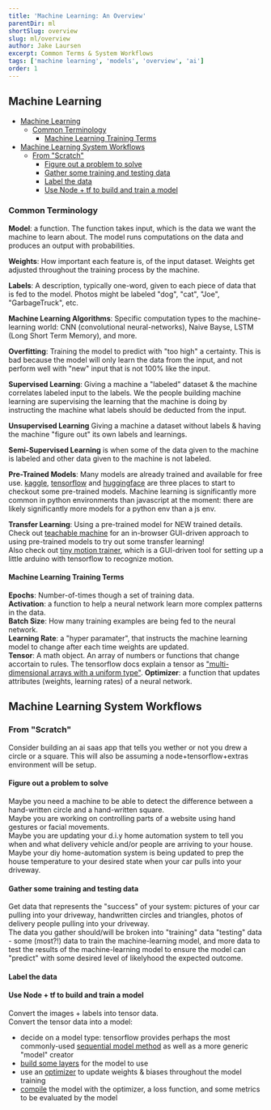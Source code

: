 ```yaml
---
title: 'Machine Learning: An Overview'
parentDir: ml
shortSlug: overview
slug: ml/overview
author: Jake Laursen
excerpt: Common Terms & System Workflows
tags: ['machine learning', 'models', 'overview', 'ai']
order: 1
---
```


## Machine Learning

- [Machine Learning](#machine-learning)
  - [Common Terminology](#common-terminology)
    - [Machine Learning Training Terms](#machine-learning-training-terms)
- [Machine Learning System Workflows](#machine-learning-system-workflows)
  - [From "Scratch"](#from-scratch)
    - [Figure out a problem to solve](#figure-out-a-problem-to-solve)
    - [Gather some training and testing data](#gather-some-training-and-testing-data)
    - [Label the data](#label-the-data)
    - [Use Node + tf to build and train a model](#use-node--tf-to-build-and-train-a-model)

### Common Terminology

**Model**: a function. The function takes input, which is the data we want the machine to learn about. The model runs computations on the data and produces an output with probabilities.

**Weights**: How important each feature is, of the input dataset. Weights get adjusted throughout the training process by the machine.

**Labels**: A description, typically one-word, given to each piece of data that is fed to the model. Photos might be labeled "dog", "cat", "Joe", "GarbageTruck", etc.

**Machine Learning Algorithms**: Specific computation types to the machine-learning world: CNN (convolutional neural-networks), Naive Bayse, LSTM (Long Short Term Memory), and more.

**Overfitting**: Training the model to predict with "too high" a certainty. This is bad because the model will only learn the data from the input, and not perform well with "new" input that is not 100% like the input.

**Supervised Learning**: Giving a machine a "labeled" dataset & the machine correlates labeled input to the labels. We the people building machine learning are supervising the learning that the machine is doing by instructing the machine what labels should be deducted from the input.

**Unsupervised Learning** Giving a machine a dataset without labels & having the machine "figure out" its own labels and learnings.

**Semi-Supervised Learning** is when some of the data given to the machine is labeled and other data given to the machine is not labeled.

**Pre-Trained Models**: Many models are already trained and available for free use. [kaggle](https://www.kaggle.com/models), [tensorflow](https://github.com/tensorflow/tfjs-models) and [huggingface](https://huggingface.co/models) are three places to start to checkout some pre-trained models. Machine learning is significantly more common in python environments than javascript at the moment: there are likely significantly more models for a python env than a js env.

**Transfer Learning**: Using a pre-trained model for NEW trained details. Check out [teachable machine](https://teachablemachine.withgoogle.com/train) for an in-browser GUI-driven approach to using pre-trained models to try out some transfer learning!  
Also check out [tiny motion trainer](https://experiments.withgoogle.com/tiny-motion-trainer), which is a GUI-driven tool for setting up a little arduino with tensorflow to recognize motion.

#### Machine Learning Training Terms

**Epochs**: Number-of-times though a set of training data.  
**Activation**: a function to help a neural network learn more complex patterns in the data.  
**Batch Size**: How many training examples are being fed to the neural network.  
**Learning Rate**: a "hyper paramater", that instructs the machine learning model to change after each time weights are updated.  
**Tensor**: A math object. An array of numbers or functions that change accortain to rules. The tensorflow docs explain a tensor as ["multi-dimensional arrays with a uniform type"](https://www.tensorflow.org/guide/tensor).
**Optimizer**: a function that updates attributes (weights, learning rates) of a neural network.

## Machine Learning System Workflows

### From "Scratch"

Consider building an ai saas app that tells you wether or not you drew a circle or a square. This will also be assuming a node+tensorflow+extras environment will be setup.

#### Figure out a problem to solve

Maybe you need a machine to be able to detect the difference between a hand-written circle and a hand-written square.  
Maybe you are working on controlling parts of a website using hand gestures or facial movements.  
Maybe you are updating your d.i.y home automation system to tell you when and what delivery vehicle and/or people are arriving to your house. Maybe your diy home-automation system is being updated to prep the house temperature to your desired state when your car pulls into your driveway.

#### Gather some training and testing data

Get data that represents the "success" of your system: pictures of your car pulling into your driveway, handwritten circles and triangles, photos of delivery people pulling into your driveway.  
The data you gather should/will be broken into "training" data "testing" data - some (most?!) data to train the machine-learning model, and more data to test the results of the machine-learning model to ensure the model can "predict" with some desired level of likelyhood the expected outcome.

#### Label the data

#### Use Node + tf to build and train a model

Convert the images + labels into tensor data.  
Convert the tensor data into a model:

- decide on a model type: tensorflow provides perhaps the most commonly-used [sequential model method](https://js.tensorflow.org/api/latest/?_gl=1*3wlan3*_ga*MjE0MTk0MTMyOC4xNzEwNjE4Njcy*_ga_W0YLR4190T*MTcxMzcxMzk4OC4yNC4xLjE3MTM3MTM5ODguMC4wLjA.#sequential) as well as a more generic "model" creator
- [build some layers](https://js.tensorflow.org/api/latest/?_gl=1*3wlan3*_ga*MjE0MTk0MTMyOC4xNzEwNjE4Njcy*_ga_W0YLR4190T*MTcxMzcxMzk4OC4yNC4xLjE3MTM3MTM5ODguMC4wLjA.#Layers) for the model to use
- use an [optimizer](https://js.tensorflow.org/api/latest/?_gl=1*3wlan3*_ga*MjE0MTk0MTMyOC4xNzEwNjE4Njcy*_ga_W0YLR4190T*MTcxMzcxMzk4OC4yNC4xLjE3MTM3MTM5ODguMC4wLjA.#Training-Optimizers) to update weights & biases throughout the model training
- [compile](https://js.tensorflow.org/api/latest/?_gl=1*3wlan3*_ga*MjE0MTk0MTMyOC4xNzEwNjE4Njcy*_ga_W0YLR4190T*MTcxMzcxMzk4OC4yNC4xLjE3MTM3MTM5ODguMC4wLjA.#tf.LayersModel.compile) the model with the optimizer, a loss function, and some metrics to be evaluated by the model
